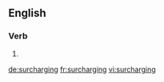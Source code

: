 
==English==

===Verb===
{{head|en|present participle}}

# {{present participle of|surcharge|lang=en}}

[[de:surcharging]]
[[fr:surcharging]]
[[vi:surcharging]]